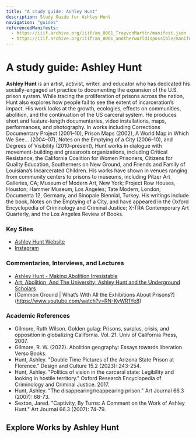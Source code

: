 ```yaml
---
title: "A study guide: Ashley Hunt"
description: Study Guide for Ashley Hunt
navigation: "guides"
referencedManifests:
  - https://iiif.archive.org/iiif/an_0001_TrayvonMartin/manifest.json
  - https://iiif.archive.org/iiif/an_0001_anotherworldispossible/manifest.json
---
```


# A study guide: Ashley Hunt
**Ashley Hunt** is an artist, activist, writer, and educator who has dedicated his socially-engaged art practice to documenting the expansion of the U.S. prison system. While tracing the proliferation of prisons across the nation, Hunt also explores how people fail to see the extent of incarceration’s impact.  His work looks at the growth, ecologies, effects on communities, abolition, and the continuation of the US carceral system. He produces short and feature-length documentaries, video installations, maps, performances, and photography. In works including Corrections Documentary Project (2001–10), Prison Maps (2002), A World Map in Which We See… (2004–07), Notes on the Emptying of a City (2006–10), and Degrees of Visibility (2010–present), Hunt works in dialogue with movement-building and grassroots organizations, including Critical Resistance, the California Coalition for Women Prisoners, Citizens for Quality Education, Southerners on New Ground, and Friends and Family of Louisiana’s Incarcerated Children. His works have shown in venues ranging from community centers to prisons to museums, including Pitzer Art Galleries, CA; Museum of Modern Art, New York; Project Row Houses, Houston; Hammer Museum, Los Angeles; Tate Modern, London; Documenta 12, Germany, and Sinopale Biennial, Turkey. His writings include the book, Notes on the Emptying of a City, and have appeared in the Oxford Encyclopedia of Criminology and Criminal Justice; X-TRA Contemporary Art Quarterly, and the Los Angeles Review of Books.

### Key Sites
- [Ashley Hunt Website](https://correctionsproject.com/wordpress/)
- [Instagram](https://www.instagram.com/__ashley_hunt__/?hl=en)

### Commentaries, Interviews, and Lectures
- [Ashley Hunt - Making Abolition Irresistable](https://www.youtube.com/watch?v=cu30GL2w9Z8&list=PLYn1EYMdFkqmeS2pMM157F0PBgAONzHg-&index=3)
- [Art, Abolition, And The University: Ashley Hunt and the Underground Scholars](https://www.youtube.com/watch?v=WxoJBp0dSkU)
- [Common Ground | What’s With All the Exhibitions About Prisons?] (https://www.youtube.com/watch?v=RN-KyWR1Ye8)

### Academic References
- Gilmore, Ruth Wilson. Golden gulag: Prisons, surplus, crisis, and opposition in globalizing California. Vol. 21. Univ of California Press, 2007.
- Gilmore, R. W. (2022). Abolition geography: Essays towards liberation. Verso Books.
- Hunt, Ashley. "Double Time Pictures of the Arizona State Prison at Florence." Design and Culture 15.2 (2023): 243-254.
- Hunt, Ashley. "Politics of vision in the carceral state: Legibility and looking in hostile territory." Oxford Research Encyclopedia of Criminology and Criminal Justice. 2017.
- Hunt, Ashley. "The disappearing/reappearing prison." Art Journal 66.3 (2007): 68-73.
- Sexton, Jared. "Captivity, By Turns: A Comment on the Work of Ashley Hunt." Art Journal 66.3 (2007): 74-79.




## Explore Works by Ashley Hunt

<ReferencedItems />
